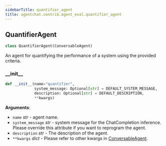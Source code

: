 ```yaml
---
sidebarTitle: quantifier_agent
title: agentchat.contrib.agent_eval.quantifier_agent
---
```


## QuantifierAgent

```python
class QuantifierAgent(ConversableAgent)
```

An agent for quantifying the performance of a system using the provided criteria.

### \_\_init\_\_

```python
def __init__(name="quantifier",
             system_message: Optional[str] = DEFAULT_SYSTEM_MESSAGE,
             description: Optional[str] = DEFAULT_DESCRIPTION,
             **kwargs)
```

**Arguments**:

- `name` _str_ - agent name.
- `system_message` _str_ - system message for the ChatCompletion inference.
  Please override this attribute if you want to reprogram the agent.
- `description` _str_ - The description of the agent.
- `**kwargs` _dict_ - Please refer to other kwargs in
  [ConversableAgent](../../conversable_agent#__init__).

